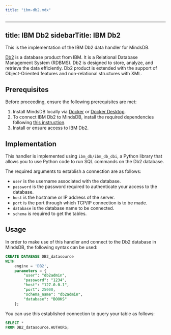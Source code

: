 ```yaml
---
title: "ibm-db2.mdx"
---
```


---
title: IBM Db2
sidebarTitle: IBM Db2
---

This is the implementation of the IBM Db2 data handler for MindsDB.

[Db2](https://www.ibm.com/products/db2/database) is a database product from IBM. It is a Relational Database Management System (RDBMS). Db2 is designed to store, analyze, and retrieve the data efficiently. Db2 product is extended with the support of Object-Oriented features and non-relational structures with XML.

## Prerequisites

Before proceeding, ensure the following prerequisites are met:

1. Install MindsDB locally via [Docker](/setup/self-hosted/docker) or [Docker Desktop](/setup/self-hosted/docker-desktop).
2. To connect IBM Db2 to MindsDB, install the required dependencies following [this instruction](/setup/self-hosted/docker#install-dependencies).
3. Install or ensure access to IBM Db2.

## Implementation

This handler is implemented using `ibm_db/ibm_db_dbi`, a Python library that allows you to use Python code to run SQL commands on the Db2 database.

The required arguments to establish a connection are as follows:

* `user` is the username associated with the database.
* `password` is the password required to authenticate your access to the database.
* `host` is the hostname or IP address of the server.
* `port` is the port through which TCP/IP connection is to be made.
* `database` is the database name to be connected.
* `schema` is required to get the tables.

## Usage

In order to make use of this handler and connect to the Db2 database in MindsDB, the following syntax can be used:

```sql
CREATE DATABASE DB2_datasource
WITH
    engine = 'DB2',
    parameters = {
        "user": "db2admin",
        "password": "1234",
        "host": "127.0.0.1",
        "port": 25000,
        "schema_name": "db2admin",
        "database": "BOOKS"
    };
```

You can use this established connection to query your table as follows:

```sql
SELECT *
FROM DB2_datasource.AUTHORS;
```
